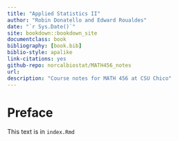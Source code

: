 ```yaml
--- 
title: "Applied Statistics II"
author: "Robin Donatello and Edward Roualdes"
date: "`r Sys.Date()`"
site: bookdown::bookdown_site
documentclass: book
bibliography: [book.bib]
biblio-style: apalike
link-citations: yes
github-repo: norcalbiostat/MATH456_notes
url: 
description: "Course notes for MATH 456 at CSU Chico"
---
```


# Preface {-}

This text is in `index.Rmd`
